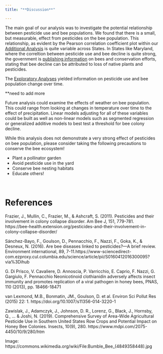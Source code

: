 ```yaml
---
title: "**Discussion**" 

---
```


The main goal of our analysis was to investigate the potential relationship between pesticide use and bee populations. We found that there is a small, but measurable, effect from pesticides on the bee population. This relationship, as evident by the Pearson correlation coefficient plot within our [Additional Analysis](https://misbath.github.io/bee_project.github.io/add_analysis.html) is quite variable across States. In States like Maryland, where the correltion between pesticide use and bee decline is quite strong, the government is [publishing information](https://dnr.maryland.gov/wildlife/Pages/habitat/wabees.aspx) on bees and conservation efforts, stating that bee decline can be attributed to loss of native plants and pesticides. 

The [Exploratory Analyses](https://misbath.github.io/bee_project.github.io/exploring.html) yielded information on pesticide use and bee population change over time. 

**need to add more 

Future analysis could examine the effects of weather on bee population. This could range from looking at changes in temperature over time to the effect of precipitation. Linear models adjusting for all of these variables could be built as well as non-linear models such as segmented regression or generalized additive models to best test a threshold for bee colony decline.

While this analysis does not demonstrate a very strong effect of pesticides on bee population, please consider taking the following precautions to conserve the bee ecosystem!

* Plant a pollinator garden
* Avoid pesticide use in the yard
* Conserve bee nesting habitats
* Educate others!



<br>

# **References**

Frazier, J., Mullin, C., Frazier, M., & Ashcraft, S. (2011). Pesticides and their involvement in colony collapse disorder. Am Bee J, 151, 779-781. https://bee-health.extension.org/pesticides-and-their-involvement-in-colony-collapse-disorder/

Sánchez-Bayo, F., Goulson, D., Pennacchio, F., Nazzi, F., Goka, K., & Desneux, N. (2016). Are bee diseases linked to pesticides?—A brief review. Environment international, 89, 7-11.https://www-sciencedirect-com.ezproxy.cul.columbia.edu/science/article/pii/S0160412016300095?via%3Dihub

G. Di Prisco, V. Cavaliere, D. Annoscia, P. Varricchio, E. Caprio, F. Nazzi, G. Gargiulo, F. Pennacchio
Neonicotinoid clothianidin adversely affects insect immunity and promotes replication of a viral pathogen in honey bees, PNAS, 110 (2013), pp. 18466-18471

van Lexmond, M.B., Bonmatin, JM., Goulson, D. et al. Environ Sci Pollut Res (2015) 22: 1. https://doi.org/10.1007/s11356-014-3220-1

Zawislak, J., Adamczyk, J., Johnson, D. R., Lorenz, G., Black, J., Hornsby, Q., ... & Joshi, N. (2019). Comprehensive Survey of Area-Wide Agricultural Pesticide Use in Southern United States Row Crops and Potential Impact on Honey Bee Colonies. Insects, 10(9), 280. https://www.mdpi.com/2075-4450/10/9/280/htm

Image: https://commons.wikimedia.org/wiki/File:Bumble_Bee_(4849358448).jpg  

